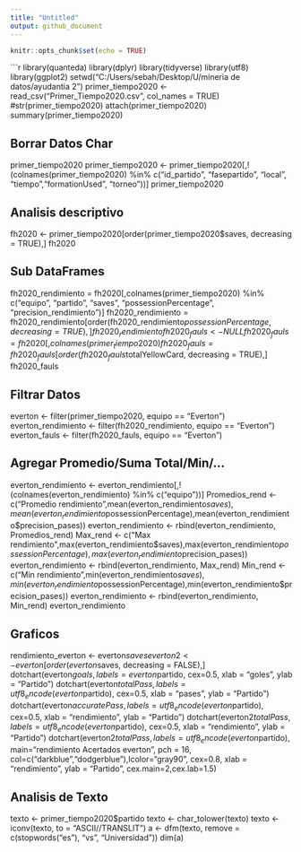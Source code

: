 ---
title: "Untitled"
output: github_document
---

```{r setup, include=FALSE}
knitr::opts_chunk$set(echo = TRUE)
```

```{r}

library(quanteda)
library(dplyr)
library(tidyverse)
library(utf8)
library(ggplot2)
setwd("C:/Users/sebah/Desktop/U/mineria de datos/ayudantia 2")
primer_tiempo2020 <- read_csv("Primer_Tiempo2020.csv", col_names = TRUE)
#str(primer_tiempo2020)
attach(primer_tiempo2020)
summary(primer_tiempo2020)


## Borrar Datos Char

primer_tiempo2020
primer_tiempo2020 <- primer_tiempo2020[,!(colnames(primer_tiempo2020) %in% c("id_partido", "fasepartido", "local", "tiempo","formationUsed", "torneo"))]
primer_tiempo2020


## Analisis descriptivo


fh2020 <- primer_tiempo2020[order(primer_tiempo2020$saves, decreasing = TRUE),]
fh2020

## Sub DataFrames


fh2020_rendimiento = fh2020[,colnames(primer_tiempo2020) %in% c("equipo", "partido", "saves", "possessionPercentage", "precision_rendimiento")]
fh2020_rendimiento = fh2020_rendimiento[order(fh2020_rendimiento$possessionPercentage, decreasing = TRUE),]
fh2020_rendimiento
fh2020_fauls <- NULL
fh2020_fauls = fh2020[,colnames(primer_tiempo2020) %in% c("equipo", "partido", "totalTackle", "totalYellowCard", "fkFoulWon", "fkFoulLost", "totalOffside", "totalRedCard")]
fh2020_fauls = fh2020_fauls[order(fh2020_fauls$totalYellowCard, decreasing = TRUE),]
fh2020_fauls


## Filtrar Datos

everton <- filter(primer_tiempo2020, equipo == "Everton")
everton_rendimiento <- filter(fh2020_rendimiento, equipo == "Everton")
everton_fauls <- filter(fh2020_fauls, equipo == "Everton")


## Agregar Promedio/Suma Total/Min/...

everton_rendimiento <- everton_rendimiento[,!(colnames(everton_rendimiento) %in% c("equipo"))] 
Promedios_rend <- c("Promedio rendimiento",mean(everton_rendimiento$saves),mean(everton_rendimiento$possessionPercentage),mean(everton_rendimiento$precision_pases))
everton_rendimiento <- rbind(everton_rendimiento, Promedios_rend)
Max_rend <- c("Max rendimiento",max(everton_rendimiento$saves),max(everton_rendimiento$possessionPercentage),max(everton_rendimiento$precision_pases))
everton_rendimiento <- rbind(everton_rendimiento, Max_rend)
Min_rend <- c("Min rendimiento",min(everton_rendimiento$saves),min(everton_rendimiento$possessionPercentage),min(everton_rendimiento$precision_pases))
everton_rendimiento <- rbind(everton_rendimiento, Min_rend)
everton_rendimiento


## Graficos

rendimiento_everton <- everton$saves
everton2 <- everton[order(everton$saves, decreasing = FALSE),]
dotchart(everton$goals, labels = everton$partido, cex=0.5, xlab = "goles", ylab = "Partido")
dotchart(everton$totalPass, labels = utf8_encode(everton$partido), cex=0.5, xlab = "pases", ylab = "Partido")
dotchart(everton$accuratePass, labels = utf8_encode(everton$partido), cex=0.5, xlab = "rendimiento", ylab = "Partido")
dotchart(everton2$totalPass, labels = utf8_encode(everton$partido), cex=0.5, xlab = "rendimiento", ylab = "Partido")
dotchart(everton2$totalPass, labels = utf8_encode(everton$partido), main="rendimiento Acertados everton", pch = 16, col=c("darkblue","dodgerblue"),lcolor="gray90", cex=0.8, xlab = "rendimiento", ylab = "Partido", cex.main=2,cex.lab=1.5)


## Analisis de Texto

texto <- primer_tiempo2020$partido
texto <- char_tolower(texto)
texto <- iconv(texto, to = "ASCII//TRANSLIT")
a <- dfm(texto, remove = c(stopwords("es"), "vs", "Universidad"))
dim(a)
